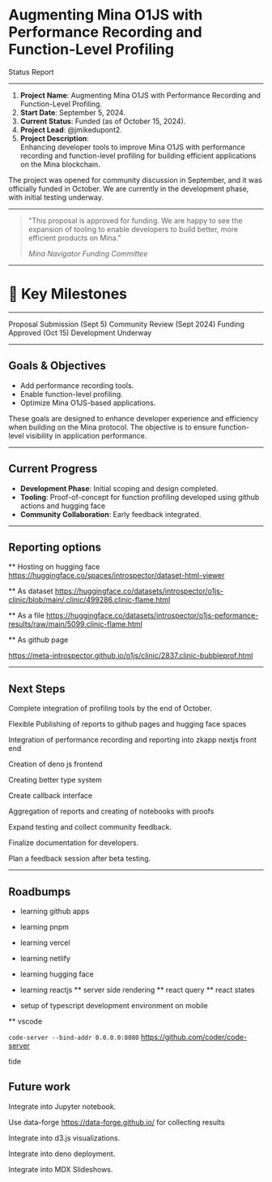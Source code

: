 <SlidePage>

<Cover>

# Augmenting Mina O1JS with Performance Recording and Function-Level Profiling

Status Report

</Cover>

---

1. **Project Name**: Augmenting Mina O1JS with Performance Recording and Function-Level Profiling.
1. **Start Date**: September 5, 2024.
1. **Current Status**: Funded (as of October 15, 2024).
1. **Project Lead**: @jmikedupont2.
1. **Project Description**:  
   Enhancing developer tools to improve Mina O1JS with performance recording and function-level profiling for building efficient applications on the Mina blockchain.

<SpeakerNotes>

The project was opened for community discussion in September, and it was officially funded in October. We are currently in the development phase, with initial testing underway.

</SpeakerNotes>

---

> "This proposal is approved for funding. We are happy to see the expansion of tooling to enable developers to build better, more efficient products on Mina."
>
> <cite>Mina Navigator Funding Committee</cite>

---

# 🚀 Key Milestones

---

<Steps>
  <Step>Proposal Submission (Sept 5)</Step>
  <Step>Community Review (Sept 2024)</Step>
  <Step>Funding Approved (Oct 15)</Step>
  <Step>Development Underway</Step>
</Steps>

---

## Goals & Objectives

- Add performance recording tools.
- Enable function-level profiling.
- Optimize Mina O1JS-based applications.

<SpeakerNotes>

These goals are designed to enhance developer experience and efficiency when building on the Mina protocol. The objective is to ensure function-level visibility in application performance.

</SpeakerNotes>

---

## Current Progress

- **Development Phase**: Initial scoping and design completed.
- **Tooling**: Proof-of-concept for function profiling developed using github actions and hugging face
- **Community Collaboration**: Early feedback integrated.

---

## Reporting options

  ** Hosting on hugging face
https://huggingface.co/spaces/introspector/dataset-html-viewer

  ** As dataset
https://huggingface.co/datasets/introspector/o1js-clinic/blob/main/.clinic/499286.clinic-flame.html

  ** As a file
https://huggingface.co/datasets/introspector/o1js-peformance-results/raw/main/5099.clinic-flame.html

  ** As github page

https://meta-introspector.github.io/o1js/clinic/2837.clinic-bubbleprof.html

---

## Next Steps

Complete integration of profiling tools by the end of October.

Flexible Publishing of reports to github pages and hugging face spaces

Integration of performance recording and reporting into zkapp nextjs front end

Creation of deno js frontend

Creating better type system

Create callback interface

Aggregation of reports and creating of notebooks with proofs

Expand testing and collect community feedback.

Finalize documentation for developers.

Plan a feedback session after beta testing.

---

## Roadbumps

* learning github apps
* learning pnpm
* learning vercel
* learning netlify
* learning hugging face
* learning reactjs
** server side rendering
** react query
** react states

* setup of typescript development environment on mobile

** vscode

`code-server --bind-addr 0.0.0.0:8080`
https://github.com/coder/code-server

tide


## Future work

Integrate into Jupyter notebook.

  Use data-forge https://data-forge.github.io/ for collecting results
  
Integrate into d3.js visualizations.

Integrate into deno deployment.

Integrate into MDX Slideshows.

</SlidePage>
